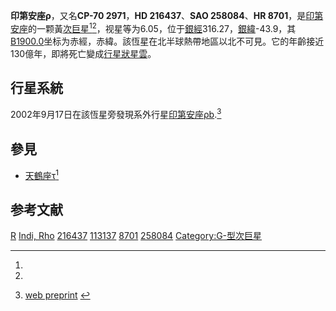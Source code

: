 {{Starbox begin
| name = 印第安座ρ
}}
{{Starbox observe
| epoch = [[J2000.0|J2000.0]]
| constell = [[印第安座|印第安座]]<ref name=SIMBAD>{{cite web
 | url=http://simbad.u-strasbg.fr/simbad/sim-id?Ident=HR+8701
 | title=Pulsating variable Star
 | publisher=Centre de Données astronomiques de Strasbourg
 | work=SIMBAD
 | accessdate=2012-07-13
 | archive-date=2016-03-17
 | archive-url=https://web.archive.org/web/20160317100826/http://simbad.u-strasbg.fr/simbad/sim-id?Ident=HR+8701
 | dead-url=no
 }}</ref><ref name=DATA>{{cite web
 | url=http://vizier.u-strasbg.fr/viz-bin/VizieR-5?-out.add=.&-source=5050&-corr=PK=HR&-out.max=9999&HR=8701
 | title =VizieR Detailed Page
 | accessdate=2012-07-13}}</ref>
| 星官 = 
| ra = {{RA|22|54|39.4}}<ref name=SIMBAD /><ref name=DATA />
| dec = {{DEC|-70|4|25}}<ref name=SIMBAD /><ref name=DATA />
| appmag_v = 6.05<ref name=SIMBAD /><ref name=DATA />
}}
{{Starbox character
| class = G2-3IV<ref name=SIMBAD /><ref name=DATA />
| b-v = 0.66<ref name=SIMBAD /><ref name=DATA />
| u-b = 0.24<ref name=SIMBAD /><ref name=DATA />
| r-i = <ref name=SIMBAD /><ref name=DATA />
| variable = 無
}}
{{Starbox astrometry
| radial_v = –3.0
| prop_mo_ra = –43.19
| prop_mo_dec = +73.20
| parallax = 37.74
| p_error = 0.58
| dist_ly = 86.43
| dist_pc = 26.5
| absmag_v = +3.948
}}
{{Starbox detail 
| age = 12.96 × 10<sup>9</sup> 
| metal = 0 (100%)
| mass = 1.07
| radius = 1.1
| density = 1132
| gravity = 4.29
| rotation = ?
| luminosity = 1.09
| temperature = 5636
}} 
{{Starbox catalog
| names =CP-70 2971，[[SAO星表|SAO]] 258084，[[HD星表|HD]] 216437，[[HR星表|HR]] 8701，FK5 865，GC 31926，GSC 09340-01818，[[Hipparcos_catalogue|HIP]] 113137}}
{{Starbox reference |Simbad=HR+8701}}
{{Starbox end}}

'''印第安座ρ'''，又名'''CP-70 2971'''，'''HD 216437'''、'''SAO 258084'''、'''HR 8701'''，是[[印第安座|印第安座]]的一颗黃[[次巨星|次巨星]]<ref name=SIMBAD /><ref name=DATA />，视星等为6.05，位于[[銀道座標系|銀經]]316.27，[[銀道座標系|銀緯]]-43.9，其[[B1900.0|B1900.0]]坐标为赤經{{RA|22|47|42.3}}，赤緯{{DEC|-70|-43.9|28}}。該恆星在北半球熱帶地區以北不可見。它的年齡接近130億年，即將死亡變成[[行星狀星雲|行星狀星雲]]。

==行星系統==
2002年9月17日在該恆星旁發現系外行星[[印第安座ρb|印第安座ρb]].<ref>{{cite journal | url=http://www3.interscience.wiley.com/journal/118945825/abstract | author=Jones ''et al.'' | title=Extrasolar planets around HD 196050, HD 216437 and HD 160691 | journal=[[Monthly_Notices_of_the_Royal_Astronomical_Society|Monthly Notices of the Royal Astronomical Society]] | year=2002 | volume=337 | issue=4 | pages=1170–1178 | doi=10.1046/j.1365-8711.2002.05787.x | format=abstract | last2=Paul Butler | first2=R. | last3=Marcy | first3=Geoffrey W. | last4=Tinney | first4=Chris G. | last5=Penny | first5=Alan J. | last6=McCarthy | first6=Chris | last7=Carter | first7=Brad D. | arxiv=astro-ph/0206216 | bibcode=2002MNRAS.337.1170J | access-date=2012-07-25 | archive-url=https://archive.today/20121204153037/http://www3.interscience.wiley.com/journal/118945825/abstract | archive-date=2012-12-04 | dead-url=yes }}[http://arxiv.org/abs/astro-ph/0206216 web preprint] {{Wayback|url=http://arxiv.org/abs/astro-ph/0206216 |date=20200915174813 }}</ref>
{{OrbitboxPlanet begin
| table_ref = <ref>{{cite journal | url=http://www.iop.org/EJ/article/0004-637X/646/1/505/64046.html | author=Butler ''et al.'' | title=Catalog of Nearby Exoplanets | journal=The [[Astrophysical_Journal|Astrophysical Journal]] | volume=646 | issue=1 | pages=505–522 | year=2006 | doi=10.1086/504701 | last2=Wright | first2=J. T. | last3=Marcy | first3=G. W. | last4=Fischer | first4=D. A. | last5=Vogt | first5=S. S. | last6=Tinney | first6=C. G. | last7=Jones | first7=H. R. A. | last8=Carter | first8=B. D. | last9=Johnson | first9=J. A. | bibcode=2006ApJ...646..505B | arxiv=astro-ph/0607493 | access-date=2009-06-21 | archive-date=2019-12-07 | archive-url=https://web.archive.org/web/20191207150418/http://www.iop.org/EJ/article/0004-637X/646/1/505/64046.html | dead-url=no }}</ref> }}
{{OrbitboxPlanet
| exoplanet = [[印第安座ρb|b]]
| mass = >2.26 ± 0.19 
| period = 1353 ± 25 
| semimajor = 2.54 ± 0.15 
| eccentricity = 0.319 ± 0.025
}} 
{{Orbitbox end}}

==參見==
*[[天鶴座τ1|天鶴座τ<sup>1</sup>]]

== 参考文献 ==
{{reflist}}

{{印第安座恒星}}
[[Category:印第安座|R]]
[[Category:拜耳天體|Indi, Rho]]
[[Category:HD和HDE天體|216437]]
[[Category:HIP天體|113137]]
[[Category:HR天體|8701]]
[[Category:SAO天體|258084]]
[[Category:G-型次巨星|Category:G-型次巨星]]